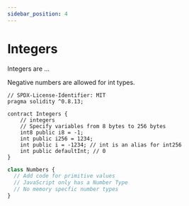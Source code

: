 ```yaml
---
sidebar_position: 4
---
```


# Integers

Integers are ...

Negative numbers are allowed for int types.

<Tabs>
<TabItem value="sol" label="Solidity">

```solidity
// SPDX-License-Identifier: MIT
pragma solidity ^0.8.13;

contract Integers {
    // integers
    // Specify variables from 8 bytes to 256 bytes
    int8 public i8 = -1;
    int public i256 = 1234;
    int public i = -1234; // int is an alias for int256
    int public defaultInt; // 0
}
```

</TabItem>
<TabItem value="js" label="JavaScript">

```javascript
class Numbers {
  // Add code for primitive values
  // JavaScript only has a Number Type
  // No memory specfic number types
}
```

</TabItem>
</Tabs>

